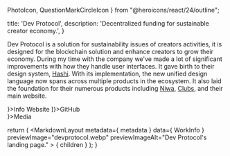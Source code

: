  PhotoIcon,
  QuestionMarkCircleIcon
} from "@heroicons/react/24/outline";

  title: 'Dev Protocol',
  description: 'Decentralized funding for sustainable creator economy.',
}


Dev Protocol is a solution for sustainability issues of creators activities, it is designed for the blockchain solution and enhance creators to grow their economy. During my time with the company we've made a lot of significant improvements with how they handle user interfaces. It gave birth to their design system, [Hashi](/tools/hashi). With its implementation, the new unified design language now spans across multiple products in the ecosystem. It also laid the foundation for their numerous products including [Niwa](https://niwa.xyz), [Clubs](https://clubs.place), and their main website.

<section className="grid cols-1 @large:cols-3 gap-md mt-4xl">
  <section>
    <MSTitleBar clsssName="jc-center" icon={<QuestionMarkCircleIcon />}>Info</MSTitleBar>
    <Info data={ WorkInfo }>
      <MSButton link="https://devprotocol.xyz" type="small filled">Website</MSButton>
      <MSButton link="https://github.com/dev-protocol" type="small filled" icon={['left', <SiGithub />]}>GitHub</MSButton>
    </Info>
  </section>
  <section className="start-1 end-1 @large:start-2 @large:end-4">
    <MSTitleBar clsssName="jc-center" icon={<PhotoIcon />}>Media</MSTitleBar>
    <div className="w-full grid cols-1 gap-md mt-md">
      <PreviewImage src="/img/devprotocol/devprotocol-clubs.webp" alt="Dev Protocol's Clubs." />
      <PreviewImage src="/img/devprotocol/devprotocol-clubs-dashboard.webp" alt="Dev Protocol's Clubs dashboard." />
      <PreviewImage src="/img/devprotocol/devprotocol-niwa.webp" alt="Dev Protocol's Niwa." />
      <PreviewImage src="/img/devprotocol/devprotocol-stakes-social.webp" alt="Dev Protocol's stakes.social." />
    </div>
  </section>
</section>

  return (
    <MarkdownLayout
      metadata={ metadata }
      data={ WorkInfo }
      previewImage="devprotocol.webp"
      previewImageAlt="Dev Protocol's landing page."
    >
      { children }
    </MarkdownLayout>
  );
}